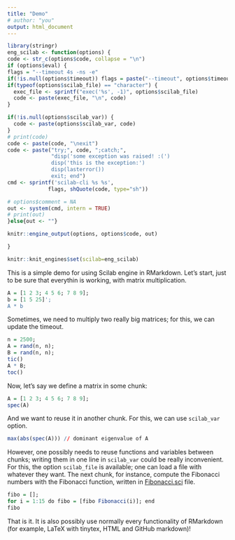 ```yaml
---
title: "Demo" 
# author: "you" 
output: html_document
---
```


```r
library(stringr) 
eng_scilab <- function(options) { 
code <- str_c(options$code, collapse = "\n")  
if (options$eval) { 
flags = "--timeout 4s -ns -e" 
if(!is.null(options$timeout)) flags = paste("--timeout", options$timeout, "-ns -e") 
if(typeof(options$scilab_file) == "character") {
  exec_file <- sprintf("exec('%s', -1)", options$scilab_file) 
  code <- paste(exec_file, "\n", code)   
} 

if(!is.null(options$scilab_var)) {
  code <- paste(options$scilab_var, code) 
} 
# print(code) 
code <- paste(code, "\nexit") 
code <- paste("try;", code, ";catch;", 
              "disp('some exception was raised! :(') 
              disp('this is the exception:') 
              disp(lasterror())  
              exit; end") 
cmd <- sprintf('scilab-cli %s %s',
             flags, shQuote(code, type="sh")) 

# options$comment = NA 
out <- system(cmd, intern = TRUE) 
# print(out) 
}else{out <- ""}

knitr::engine_output(options, options$code, out)

}

knitr::knit_engines$set(scilab=eng_scilab) 
``` 

This is a simple demo for using Scilab engine in RMarkdown. Let's start, just to be sure that everythin is working, with matrix multiplication. 

```r
A = [1 2 3; 4 5 6; 7 8 9]; 
b = [1 5 25]'; 
A * b 
``` 

Sometimes, we need to multiply two really big matrices; for this, we can update the timeout. 

```r
n = 2500; 
A = rand(n, n); 
B = rand(n, n); 
tic() 
A * B; 
toc() 
``` 


Now, let's say we define a matrix in some chunk: 

```r
A = [1 2 3; 4 5 6; 7 8 9]; 
spec(A) 
``` 


And we want to reuse it in another chunk. For this, we can use `scilab_var` option. 

```r
max(abs(spec(A))) // dominant eigenvalue of A 
``` 



However, one possibly needs to reuse functions and variables between chunks; writing them in one line in `scilab_var` could be really inconvenient. For this, the option `scilab_file` is available; one can load a file with whatever they want. The next chunk, for instance, compute the Fibonacci numbers with the Fibonacci function, written in [Fibonacci.sci](https://github.com/tiagodsilva/ScilabEngine/blob/main/demo/Fibonacci.sci) file. 

```r
fibo = []; 
for i = 1:15 do fibo = [fibo Fibonacci(i)]; end 
fibo 
``` 

That is it. It is also possibly use normally every functionality of RMarkdown (for example, LaTeX with tinytex, HTML and GitHub markdown)! 








